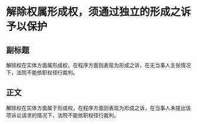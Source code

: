 # 解除权属形成权，须通过独立的形成之诉予以保护
## 副标题
解除权在实体方面属形成权，在程序方面则表现为形成之诉，在无当事人主张情况下，法院不能依职权径行裁判。
## 正文
解除权在实体方面属于形成权，在程序方面则表现为形成之诉，在当事人未提出该项诉讼请求的情况下，法院不能依职权径行裁判。